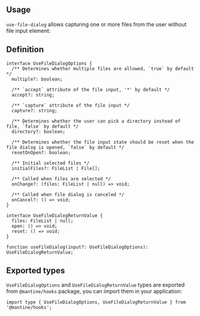 

## Usage

`use-file-dialog` allows capturing one or more files from the user without file input element:

<Demo data={HooksDemos.useFileDialogUsage} />

## Definition

```tsx
interface UseFileDialogOptions {
  /** Determines whether multiple files are allowed, `true` by default */
  multiple?: boolean;

  /** `accept` attribute of the file input, '*' by default */
  accept?: string;

  /** `capture` attribute of the file input */
  capture?: string;

  /** Determines whether the user can pick a directory instead of file, `false` by default */
  directory?: boolean;

  /** Determines whether the file input state should be reset when the file dialog is opened, `false` by default */
  resetOnOpen?: boolean;

  /** Initial selected files */
  initialFiles?: FileList | File[];

  /** Called when files are selected */
  onChange?: (files: FileList | null) => void;

  /** Called when file dialog is canceled */
  onCancel?: () => void;
}

interface UseFileDialogReturnValue {
  files: FileList | null;
  open: () => void;
  reset: () => void;
}

function useFileDialog(input?: UseFileDialogOptions): UseFileDialogReturnValue;
```

## Exported types

`UseFileDialogOptions` and `UseFileDialogReturnValue` types are exported from `@mantine/hooks` package,
you can import them in your application:

```tsx
import type { UseFileDialogOptions, UseFileDialogReturnValue } from '@mantine/hooks';
```
